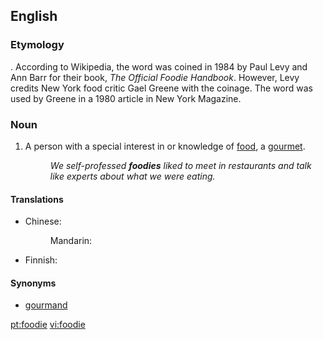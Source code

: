 ==English==

===Etymology===
{{suffix|food|ie}}. According to Wikipedia, the word was coined in 1984 by Paul Levy and Ann Barr for their book, ''The Official Foodie Handbook''. However, Levy credits New York food critic Gael Greene with the coinage. The word was used by Greene in a 1980 article in New York Magazine.

===Noun===
{{en-noun}}
{{wikipedia}}

#{{slang}} A person with a special interest in or knowledge of [[food]], a [[gourmet]].
#:''We self-professed '''foodies''' liked to meet in restaurants and talk like experts about what we were eating.''

====Translations====
{{trans-top|person with special interest in food}}
* Chinese:
*: Mandarin: {{t|cmn|美食家|tr=měishíjiā|sc=Hani}}
{{trans-mid}}
* Finnish: {{t+|fi|herkkusuu}}
{{trans-bottom}}

====Synonyms====
* {{sense|person who appreciates good food}} [[gourmand]]

[[pt:foodie]]
[[vi:foodie]]